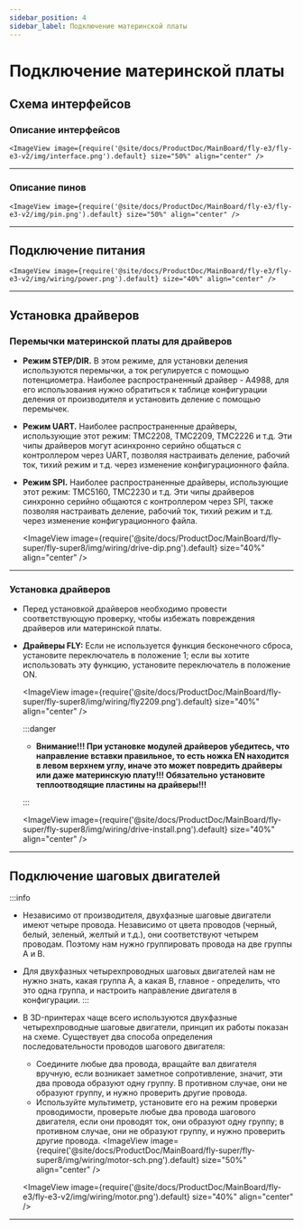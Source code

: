 ```yaml
---
sidebar_position: 4
sidebar_label: Подключение материнской платы
---
```



# Подключение материнской платы

## Схема интерфейсов

### Описание интерфейсов

    <ImageView image={require('@site/docs/ProductDoc/MainBoard/fly-e3/fly-e3-v2/img/interface.png').default} size="50%" align="center" />

----

### Описание пинов

    <ImageView image={require('@site/docs/ProductDoc/MainBoard/fly-e3/fly-e3-v2/img/pin.png').default} size="50%" align="center" />

---

## Подключение питания

    <ImageView image={require('@site/docs/ProductDoc/MainBoard/fly-e3/fly-e3-v2/img/wiring/power.png').default} size="40%" align="center" />

----

## Установка драйверов

### Перемычки материнской платы для драйверов

* **Режим STEP/DIR.** В этом режиме, для установки деления используются перемычки, а ток регулируется с помощью потенциометра. Наиболее распространенный драйвер - A4988, для его использования нужно обратиться к таблице конфигурации деления от производителя и установить деление с помощью перемычек.
* **Режим UART.** Наиболее распространенные драйверы, использующие этот режим: TMC2208, TMC2209, TMC2226 и т.д. Эти чипы драйверов могут асинхронно серийно общаться с контроллером через UART, позволяя настраивать деление, рабочий ток, тихий режим и т.д. через изменение конфигурационного файла.
* **Режим SPI.** Наиболее распространенные драйверы, использующие этот режим: TMC5160, TMC2230 и т.д. Эти чипы драйверов синхронно серийно общаются с контроллером через SPI, также позволяя настраивать деление, рабочий ток, тихий режим и т.д. через изменение конфигурационного файла.

    <ImageView image={require('@site/docs/ProductDoc/MainBoard/fly-super/fly-super8/img/wiring/drive-dip.png').default} size="40%" align="center" />

----

### Установка драйверов

* Перед установкой драйверов необходимо провести соответствующую проверку, чтобы избежать повреждения драйверов или материнской платы.
* **Драйверы FLY:** Если не используется функция бесконечного сброса, установите переключатель в положение 1; если вы хотите использовать эту функцию, установите переключатель в положение ON.

    <ImageView image={require('@site/docs/ProductDoc/MainBoard/fly-super/fly-super8/img/wiring/fly2209.png').default} size="40%" align="center" />

    :::danger

    * **Внимание!!! При установке модулей драйверов убедитесь, что направление вставки правильное, то есть ножка EN находится в левом верхнем углу, иначе это может повредить драйверы или даже материнскую плату!!! Обязательно установите теплоотводящие пластины на драйверы!!!**

    :::

    <ImageView image={require('@site/docs/ProductDoc/MainBoard/fly-super/fly-super8/img/wiring/drive-install.png').default} size="40%" align="center" />


----

## Подключение шаговых двигателей

:::info
* Независимо от производителя, двухфазные шаговые двигатели имеют четыре провода. Независимо от цвета проводов (черный, белый, зеленый, желтый и т.д.), они соответствуют четырем проводам. Поэтому нам нужно группировать провода на две группы A и B.
* Для двухфазных четырехпроводных шаговых двигателей нам не нужно знать, какая группа A, а какая B, главное - определить, что это одна группа, и настроить направление двигателя в конфигурации.
:::

* В 3D-принтерах чаще всего используются двухфазные четырехпроводные шаговые двигатели, принцип их работы показан на схеме. Существует два способа определения последовательности проводов шагового двигателя:
    * Соедините любые два провода, вращайте вал двигателя вручную, если возникает заметное сопротивление, значит, эти два провода образуют одну группу. В противном случае, они не образуют группу, и нужно проверить другие провода.
    * Используйте мультиметр, установите его на режим проверки проводимости, проверьте любые два провода шагового двигателя, если они проводят ток, они образуют одну группу; в противном случае, они не образуют группу, и нужно проверить другие провода.
    <ImageView image={require('@site/docs/ProductDoc/MainBoard/fly-super/fly-super8/img/wiring/motor-sch.png').default} size="50%" align="center" />

    <ImageView image={require('@site/docs/ProductDoc/MainBoard/fly-e3/fly-e3-v2/img/wiring/motor.png').default} size="40%" align="center" />

----